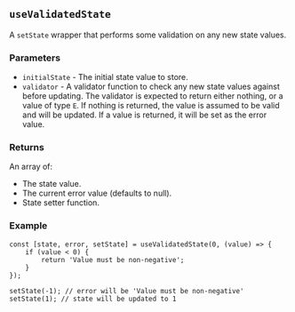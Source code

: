 ## `useValidatedState`

A `setState` wrapper that performs some validation on any new state values.

### Parameters

- `initialState` - The initial state value to store.
- `validator` - A validator function to check any new state values against before updating. The validator is expected to return either nothing, or a value of type `E`. If nothing is returned, the value is assumed to be valid and will be updated. If a value is returned, it will be set as the error value.

### Returns

An array of:
- The state value.
- The current error value (defaults to null).
- State setter function.

### Example

```tsx
const [state, error, setState] = useValidatedState(0, (value) => {
    if (value < 0) {
        return 'Value must be non-negative';
    }
});

setState(-1); // error will be 'Value must be non-negative'
setState(1); // state will be updated to 1
```
